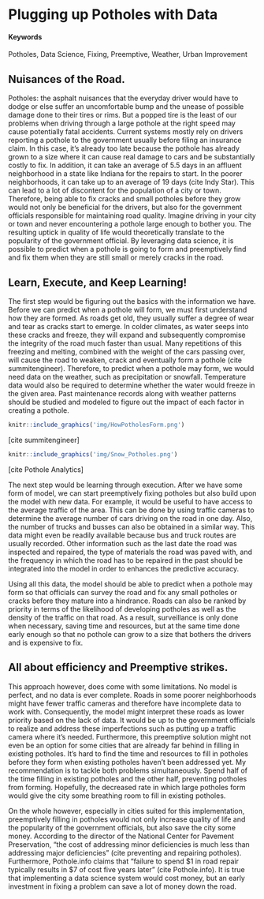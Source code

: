 # Plugging up Potholes with Data {#Preventing-Potholes}

#### Keywords {-}

Potholes, Data Science, Fixing, Preemptive, Weather, Urban Improvement

## Nuisances of the Road.

Potholes: the asphalt nuisances that the everyday driver would have to dodge or else suffer an uncomfortable bump and the unease of possible damage done to their tires or rims. But a popped tire is the least of our problems when driving through a large pothole at the right speed may cause potentially fatal accidents. Current systems mostly rely on drivers reporting a pothole to the government usually before filing an insurance claim. In this case, it's already too late because the pothole has already grown to a size where it can cause real damage to cars and be substantially costly to fix. In addition, it can take an average of 5.5 days in an affluent neighborhood in a state like Indiana for the repairs to start. In the poorer neighborhoods, it can take up to an average of 19 days (cite Indy Star). This can lead to a lot of discontent for the population of a city or town. Therefore, being able to fix cracks and small potholes before they grow would not only be beneficial for the drivers, but also for the government officials responsible for maintaining road quality. Imagine driving in your city or town and never encountering a pothole large enough to bother you. The resulting uptick in quality of life would theoretically translate to the popularity of the government official. By leveraging data science, it is possible to predict when a pothole is going to form and preemptively find and fix them when they are still small or merely cracks in the road.

## Learn, Execute, and Keep Learning!

The first step would be figuring out the basics with the information we have. Before we can predict when a pothole will form, we must first understand how they are formed. As roads get old, they usually suffer a degree of wear and tear as cracks start to emerge. In colder climates, as water seeps into these cracks and freeze, they will expand and subsequently compromise the integrity of the road much faster than usual. Many repetitions of this freezing and melting, combined with the weight of the cars passing over, will cause the road to weaken, crack and eventually form a pothole (cite summitengineer). Therefore, to predict when a pothole may form, we would need data on the weather, such as precipitation or snowfall. Temperature data would also be required to determine whether the water would freeze in the given area. Past maintenance records along with weather patterns should be studied and modeled to figure out the impact of each factor in creating a pothole.

```r
knitr::include_graphics('img/HowPotholesForm.png')
```
[cite summitengineer]

```r
knitr::include_graphics('img/Snow_Potholes.png')
```
[cite Pothole Analytics]

The next step would be learning through execution. After we have some form of model, we can start preemptively fixing potholes but also build upon the model with new data. For example, it would be useful to have access to the average traffic of the area. This can be done by using traffic cameras to determine the average number of cars driving on the road in one day. Also, the number of trucks and busses can also be obtained in a similar way. This data might even be readily available because bus and truck routes are usually recorded. Other information such as the last date the road was inspected and repaired, the type of materials the road was paved with, and the frequency in which the road has to be repaired in the past should be integrated into the model in order to enhances the predictive accuracy.

Using all this data, the model should be able to predict when a pothole may form so that officials can survey the road and fix any small potholes or cracks before they mature into a hindrance. Roads can also be ranked by priority in terms of the likelihood of developing potholes as well as the density of the traffic on that road. As a result, surveillance is only done when necessary, saving time and resources, but at the same time done early enough so that no pothole can grow to a size that bothers the drivers and is expensive to fix. 


## All about efficiency and Preemptive strikes.

This approach however, does come with some limitations. No model is perfect, and no data is ever complete. Roads in some poorer neighborhoods might have fewer traffic cameras and therefore have incomplete data to work with. Consequently, the model might interpret these roads as lower priority based on the lack of data. It would be up to the government officials to realize and address these imperfections such as putting up a traffic camera where it's needed. Furthermore, this preemptive solution might not even be an option for some cities that are already far behind in filling in existing potholes. It's hard to find the time and resources to fill in potholes before they form when existing potholes haven't been addressed yet. My recommendation is to tackle both problems simultaneously. Spend half of the time filling in existing potholes and the other half, preventing potholes from forming. Hopefully, the decreased rate in which large potholes form would give the city some breathing room to fill in existing potholes.

On the whole however, especially in cities suited for this implementation, preemptively filling in potholes would not only increase quality of life and the popularity of the government officials, but also save the city some money. According to the director of the National Center for Pavement Preservation, "the cost of addressing minor deficiencies is much less than addressing major deficiencies" (cite preventing and repairing potholes). Furthermore, Pothole.info claims that "failure to spend $1 in road repair typically results in $7 of cost five years later" (cite Pothole.info). It is true that implementing a data science system would cost money, but an early investment in fixing a problem can save a lot of money down the road.
